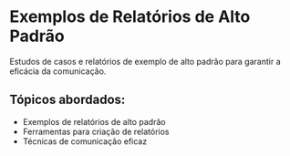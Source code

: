 # Exemplos de Relatórios de Alto Padrão

Estudos de casos e relatórios de exemplo de alto padrão para garantir a eficácia da comunicação.

## Tópicos abordados:

- Exemplos de relatórios de alto padrão
- Ferramentas para criação de relatórios
- Técnicas de comunicação eficaz
